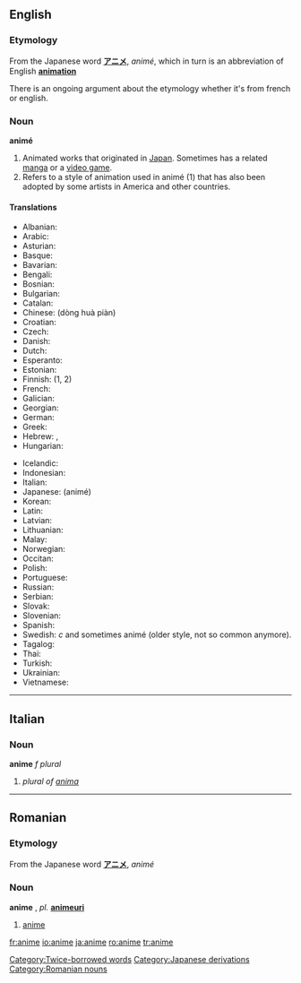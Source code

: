==English==
===Etymology===
From the Japanese word '''[[アニメ]]''', ''animé'', which in turn is an abbreviation of English '''[[animation]]'''

There is an ongoing argument about the etymology whether it's from french or english.

===Noun===
'''animé'''

#Animated works that originated in [[Japan]].  Sometimes has a related [[manga]] or a [[video game]].
#Refers to a style of animation used in animé (1) that has also been adopted by some artists in America and other countries.

====Translations====
{{trans-top|}}
*Albanian: {{t|sq|anime}}
*Arabic: {{t|ar|أنمي}}
*Asturian: {{t|ast|anime}}
*Basque: {{t|eu|anime}}
*Bavarian: {{t|bar|anime}}
*Bengali: {{t|bn|অ্যানিমে}}
*Bosnian: {{t|bs|anime}}
*Bulgarian: {{t|bg|aниме}}
*Catalan: {{t|ca|anime}}
*Chinese: {{t|zh|日本动画}} (dòng huà piàn)
*Croatian: {{t|hr|anime}}
*Czech: {{t|cs|anime}}
*Danish: {{t|da|anime}}
*Dutch: {{t|nl|anime}}
*Esperanto: {{t|eo|animeo}}
*Estonian: {{t|et|anime}}
*Finnish: {{t|fi|anime}} (1, 2)
*French: {{t|fr|animé}}
*Galician: {{t|gl|anime}}
*Georgian: {{t|ka|ანიმე}}
*German: {{t|de|anime}}
*Greek: {{t|el|anime}}
*Hebrew: {{t|he|אנימציה יפנית}}, {{t|he|אנימה}}
*Hungarian: {{t|hu|anime}}
{{trans-mid}}
*Icelandic: {{t|is|anime}}
*Indonesian: {{t|id|anime}}
*Italian: {{t|it|anime}}
*Japanese: {{t|ja|アニメ}} (animé)
*Korean: {{t|ko|일본의 애니메이션}}
*Latin: {{t|la|anime}}
*Latvian: {{t|lv|anime}}
*Lithuanian: {{t|lt|anime}}
*Malay: {{t|ms|anime}}
*Norwegian: {{t|no|anime}}
*Occitan: {{t|oc|anime}}
*Polish: {{t|pl|anime}}
*Portuguese: {{t|pt|anime}}
*Russian: {{t|ru|aниме}}
*Serbian: {{t|sr|aниме}}
*Slovak: {{t|sk|anime}}
*Slovenian: {{t|sl|anime}}
*Spanish: {{t|es|anime}}
*Swedish: {{t|sv|anime}} ''c'' and sometimes animé (older style, not so common anymore).
*Tagalog: {{t|tl|anime}}
*Thai: {{t|th|อะนิเมะ}}
*Turkish: {{t|tr|anime}}
*Ukrainian: {{t|uk|aніме}}
*Vietnamese: {{t|vi|anime}}
{{trans-bottom}}

[[Category:Twice-borrowed words]]
[[Category:Japanese derivations]]

----

==Italian==
===Noun===
'''anime''' ''f plural''

# ''plural of [[anima]]''

----

==Romanian==
===Etymology===
From the Japanese word '''[[アニメ]]''', ''animé''
===Noun===
'''anime''' {{n}}, ''pl.'' '''[[animeuri]]'''

# [[#english|anime]]

[[Category:Romanian nouns]]

[[fr:anime]]
[[io:anime]]
[[ja:anime]]
[[ro:anime]]
[[tr:anime]]